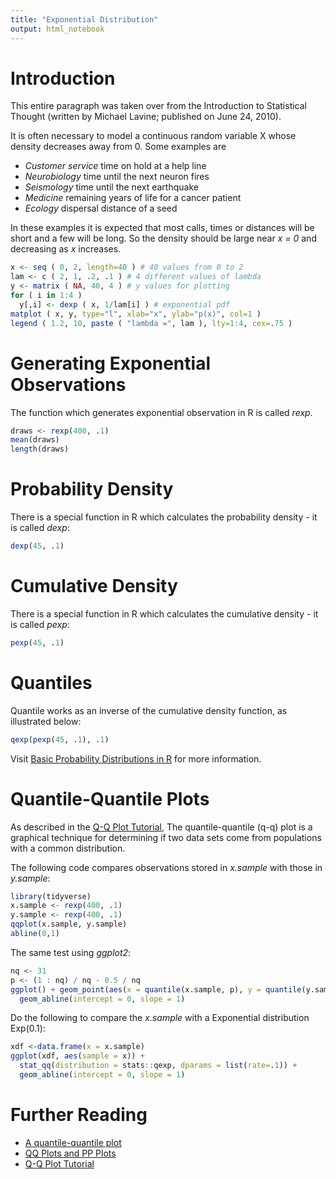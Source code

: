 ```yaml
---
title: "Exponential Distribution"
output: html_notebook
---
```


# Introduction

This entire paragraph was taken over from the Introduction to Statistical Thought (written by Michael Lavine; published on June 24, 2010).

It is often necessary to model a continuous random variable X whose density decreases away from 0. Some examples are

* _Customer service_ time on hold at a help line
* _Neurobiology_ time until the next neuron fires
* _Seismology_ time until the next earthquake
* _Medicine_ remaining years of life for a cancer patient
* _Ecology_ dispersal distance of a seed

In these examples it is expected that most calls, times or distances will be short and a few will be long. So the density should be large near _x = 0_ and decreasing as _x_ increases.

```r
x <- seq ( 0, 2, length=40 ) # 40 values from 0 to 2
lam <- c ( 2, 1, .2, .1 ) # 4 different values of lambda
y <- matrix ( NA, 40, 4 ) # y values for plotting
for ( i in 1:4 )
  y[,i] <- dexp ( x, 1/lam[i] ) # exponential pdf
matplot ( x, y, type="l", xlab="x", ylab="p(x)", col=1 )
legend ( 1.2, 10, paste ( "lambda =", lam ), lty=1:4, cex=.75 )
```

# Generating Exponential Observations

The function which generates exponential observation in R is called _rexp_.

```r
draws <- rexp(400, .1)
mean(draws)
length(draws)
```
# Probability Density

There is a special function in R which calculates the probability density - it is called _dexp_:

```r
dexp(45, .1)
```

# Cumulative Density

There is a special function in R which calculates the cumulative density - it is called _pexp_:

```r
pexp(45, .1)
```

# Quantiles

Quantile works as an inverse of the cumulative density function, as illustrated below:

```r
qexp(pexp(45, .1), .1)
```

Visit [Basic Probability Distributions in R](https://rpubs.com/ggraham412/100906) for more information.

# Quantile-Quantile Plots

As described in the [Q-Q Plot Tutorial](https://intellinexus.wordpress.com/2010/11/29/creating-a-q-q-plot/), The quantile-quantile (q-q) plot is a graphical technique for determining if two data sets come from populations with a common distribution.

The following code compares observations stored in _x.sample_ with those in _y.sample_:

```r
library(tidyverse)
x.sample <- rexp(400, .1)
y.sample <- rexp(400, .1)
qqplot(x.sample, y.sample)
abline(0,1)
```

The same test using _ggplot2_:

```r
nq <- 31
p <- (1 : nq) / nq - 0.5 / nq
ggplot() + geom_point(aes(x = quantile(x.sample, p), y = quantile(y.sample, p))) +
  geom_abline(intercept = 0, slope = 1)
```

Do the following to compare the _x.sample_ with a Exponential distribution Exp(0.1):

```r
xdf <-data.frame(x = x.sample)
ggplot(xdf, aes(sample = x)) + 
  stat_qq(distribution = stats::qexp, dparams = list(rate=.1)) + 
  geom_abline(intercept = 0, slope = 1)
```

# Further Reading

* [A quantile-quantile plot](http://ggplot2.tidyverse.org/reference/geom_qq.html)
* [QQ Plots and PP Plots](http://homepage.divms.uiowa.edu/~luke/classes/STAT4580/qqpp.html)
* [Q-Q Plot Tutorial](https://intellinexus.wordpress.com/2010/11/29/creating-a-q-q-plot/)